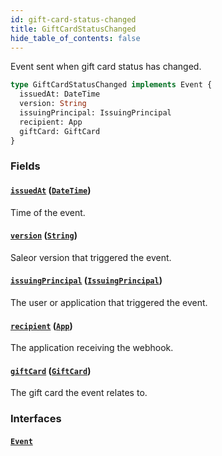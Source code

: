 ```yaml
---
id: gift-card-status-changed
title: GiftCardStatusChanged
hide_table_of_contents: false
---
```


Event sent when gift card status has changed.

```graphql
type GiftCardStatusChanged implements Event {
  issuedAt: DateTime
  version: String
  issuingPrincipal: IssuingPrincipal
  recipient: App
  giftCard: GiftCard
}
```

### Fields

#### [`issuedAt`](#) ([`DateTime`](../../../developer/api-reference/scalars/date-time))

Time of the event.

#### [`version`](#) ([`String`](../../../developer/api-reference/scalars/string))

Saleor version that triggered the event.

#### [`issuingPrincipal`](#) ([`IssuingPrincipal`](../../../developer/api-reference/unions/issuing-principal))

The user or application that triggered the event.

#### [`recipient`](#) ([`App`](../../../developer/api-reference/objects/app))

The application receiving the webhook.

#### [`giftCard`](#) ([`GiftCard`](../../../developer/api-reference/objects/gift-card))

The gift card the event relates to.

### Interfaces

#### [`Event`](../../../developer/api-reference/interfaces/event)
